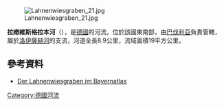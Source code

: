 {{Onesource|time=2020-12-10T03:28:50+00:00}}
{{Coord|47.514522|N|11.104204|E|display=title}}
[[Image:Lahnenwiesgraben_21.jpg|right]]

'''拉嫩維斯格拉本河'''（{{lang-de|Lahnenwiesgraben}}），是[[德國|德國]]的河流，位於該國東南部，由[[巴伐利亞|巴伐利亞]]負責管轄，屬於[[洛伊薩赫河|洛伊薩赫河]]的支流，河道全長8.9公里，流域面積19平方公里。

==參考資料==
* [https://v.bayern.de/xB7HQ Der Lahnenwiesgraben im Bayernatlas]

{{Germany-geo-stub}}
[[Category:德國河流|Category:德國河流]]
